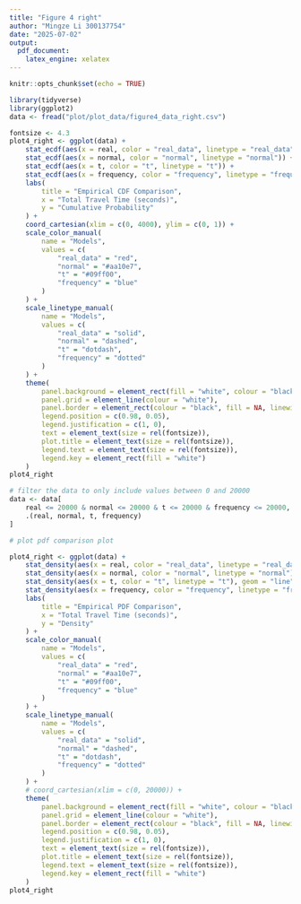 ```yaml
---
title: "Figure 4 right"
author: "Mingze Li 300137754"
date: "2025-07-02"
output:
  pdf_document:
    latex_engine: xelatex
---
```


```r
knitr::opts_chunk$set(echo = TRUE)
```

```r
library(tidyverse)
library(ggplot2)
data <- fread("plot/plot_data/figure4_data_right.csv")
```

```r
fontsize <- 4.3
plot4_right <- ggplot(data) +
    stat_ecdf(aes(x = real, color = "real_data", linetype = "real_data")) +
    stat_ecdf(aes(x = normal, color = "normal", linetype = "normal")) +
    stat_ecdf(aes(x = t, color = "t", linetype = "t")) +
    stat_ecdf(aes(x = frequency, color = "frequency", linetype = "frequency")) +
    labs(
        title = "Empirical CDF Comparison",
        x = "Total Travel Time (seconds)",
        y = "Cumulative Probability"
    ) +
    coord_cartesian(xlim = c(0, 4000), ylim = c(0, 1)) +
    scale_color_manual(
        name = "Models",
        values = c(
            "real_data" = "red",
            "normal" = "#aa10e7",
            "t" = "#09ff00",
            "frequency" = "blue"
        )
    ) +
    scale_linetype_manual(
        name = "Models",
        values = c(
            "real_data" = "solid",
            "normal" = "dashed",
            "t" = "dotdash",
            "frequency" = "dotted"
        )
    ) +
    theme(
        panel.background = element_rect(fill = "white", colour = "black", linewidth = 1),
        panel.grid = element_line(colour = "white"),
        panel.border = element_rect(colour = "black", fill = NA, linewidth = 1),
        legend.position = c(0.98, 0.05),
        legend.justification = c(1, 0),
        text = element_text(size = rel(fontsize)),
        plot.title = element_text(size = rel(fontsize)),
        legend.text = element_text(size = rel(fontsize)),
        legend.key = element_rect(fill = "white")
    )
plot4_right
```

```r
# filter the data to only include values between 0 and 20000
data <- data[
    real <= 20000 & normal <= 20000 & t <= 20000 & frequency <= 20000,
    .(real, normal, t, frequency)
]
```

```r
# plot pdf comparison plot

plot4_right <- ggplot(data) +
    stat_density(aes(x = real, color = "real_data", linetype = "real_data"), geom = "line") +
    stat_density(aes(x = normal, color = "normal", linetype = "normal"), geom = "line") +
    stat_density(aes(x = t, color = "t", linetype = "t"), geom = "line") +
    stat_density(aes(x = frequency, color = "frequency", linetype = "frequency"), geom = "line") +
    labs(
        title = "Empirical PDF Comparison",
        x = "Total Travel Time (seconds)",
        y = "Density"
    ) +
    scale_color_manual(
        name = "Models",
        values = c(
            "real_data" = "red",
            "normal" = "#aa10e7",
            "t" = "#09ff00",
            "frequency" = "blue"
        )
    ) +
    scale_linetype_manual(
        name = "Models",
        values = c(
            "real_data" = "solid",
            "normal" = "dashed",
            "t" = "dotdash",
            "frequency" = "dotted"
        )
    ) +
    # coord_cartesian(xlim = c(0, 20000)) +
    theme(
        panel.background = element_rect(fill = "white", colour = "black", linewidth = 1),
        panel.grid = element_line(colour = "white"),
        panel.border = element_rect(colour = "black", fill = NA, linewidth = 1),
        legend.position = c(0.98, 0.05),
        legend.justification = c(1, 0),
        text = element_text(size = rel(fontsize)),
        plot.title = element_text(size = rel(fontsize)),
        legend.text = element_text(size = rel(fontsize)),
        legend.key = element_rect(fill = "white")
    )
plot4_right
```